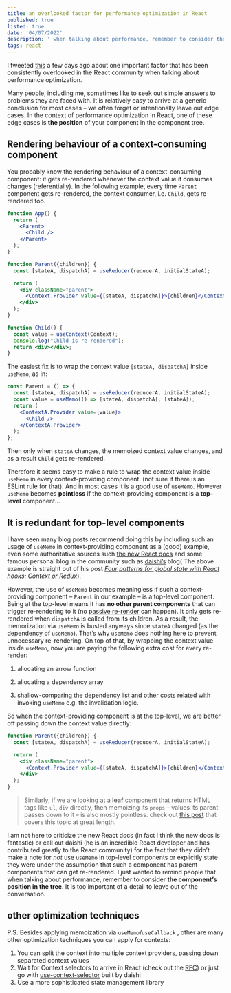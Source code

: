 ```yaml
---
title: an overlooked factor for performance optimization in React
published: true
listed: true
date: '04/07/2022'
description: ' when talking about performance, remember to consider the component’s position in the tree.'
tags: react
---
```




<StaticTweet id="1511425950671540225" />




I tweeted [this](https://twitter.com/he_zhenghao/status/1511425950671540225) a few days ago about one important factor that has been consistently overlooked in the React community when talking about performance optimization.

Many people, including me, sometimes like to seek out simple answers to problems they are faced with. It is relatively easy to arrive at a generic conclusion for most cases – we often forget or intentionally leave out edge cases. In the context of performance optimization in React, one of these edge cases is **the position** of your component in the component tree.

## Rendering behaviour of a context-consuming component

You probably know the rendering behaviour of a context-consuming component: it gets re-rendered whenever the context value it consumes changes (referentially). In the following example, every time `Parent` component gets re-rendered, the context consumer, i.e. `Child`, gets re-rendered too.

```jsx
function App() {
  return (
    <Parent>
      <Child />
    </Parent>
  );
}

function Parent({children}) {
  const [stateA, dispatchA] = useReducer(reducerA, initialStateA);

  return (
    <div className="parent">
      <Context.Provider value={[stateA, dispatchA]}>{children}</Context.Provider>
    </div>
  );
}

function Child() {
  const value = useContext(Context);
  console.log("Child is re-rendered");
  return <div></div>;
}
```

The easiest fix is to wrap the context value `[stateA, dispatchA]` inside `useMemo`, as in:
```jsx
const Parent = () => {
  const [stateA, dispatchA] = useReducer(reducerA, initialStateA);
  const value = useMemo(() => [stateA, dispatchA], [stateA]);
  return (
    <ContextA.Provider value={value}>
      <Child />
    </ContextA.Provider>
  );
};
```

Then only when `stateA` changes, the memoized context value changes, and as a result `Child` gets re-rendered.

Therefore it seems easy to make a rule to wrap the context value inside `useMemo` in every context-providing component. (not sure if there is an ESLint rule for that). And in most cases it is a good use of `useMemo`. However `useMemo` becomes **pointless** if the context-providing component is a **top–level** component...

## It is redundant for top-level components

I have seen many blog posts recommend doing this by including such an usage of `useMemo` in context-providing component as a (good) example, even some authoritative sources such [the new React docs](https://beta.reactjs.org/apis/usecontext#optimizing-re-renders-when-passing-objects-and-functions) and some famous personal blog in the community such as [daishi’s](https://twitter.com/dai_shi) blog( The above example is straight out of his post [*Four patterns for global state with React hooks: Context or Redux*](https://blog.axlight.com/posts/four-patterns-for-global-state-with-react-hooks-context-or-redux/)).

However, the use of `useMemo` becomes meaningless if such a context-providing component – `Parent` in our example – is a top-level component. Being at the top-level means it has **no other parent components** that can trigger re-rendering to it (no [passive re-render](/posts/react-rerender#so-when-does-react-render-your-component-exactly) can happen). It only gets re-rendered when `dispatchA` is called from its children. As a result, the memorization via `useMemo` is busted anyways since `stateA` changed (as the dependency of `useMemo`). That’s why `useMemo` does nothing here to prevent unnecessary re-rendering. On top of that, by wrapping the context value inside `useMemo`, now you are paying the following extra cost for every re-render:

1. allocating an arrow function 

2. allocating a dependency array 

3. shallow-comparing the dependency list and other costs related with invoking `useMemo` e.g. the invalidation logic.

So when the context-providing component is at the top-level, we are better off passing down the context value directly:

```jsx
function Parent({children}) {
  const [stateA, dispatchA] = useReducer(reducerA, initialStateA);

  return (
    <div className="parent">
      <Context.Provider value={[stateA, dispatchA]}>{children}</Context.Provider>
    </div>
  );
}

```

> Similarly, if we are looking at a **leaf** component that returns HTML tags like `ul`, `div` directly, then memoizing its `props` – values its parent passes down to it – is also mostly pointless. check out [this post](https://royi-codes.vercel.app/thousand-usecallbacks/) that covers this topic at great length.

I am not here to criticize the new React docs (in fact I think the new docs is fantastic) or call out daishi (he is an incredible React developer and has contributed greatly to the React community) for the fact that they didn’t make a note for *not* use `useMemo` in top-level components or explicitly state they were under the assumption that such a component has parent components that can get re-rendered. I just wanted to remind people that when talking about performance, remember to consider **the component’s position in the tree**. It is too important of a detail to leave out of the conversation.

## other optimization techniques
P.S. Besides applying memoization via `useMemo`/`useCallback` , other are many other optimization techniques you can apply for contexts:

1. You can split the context into multiple context providers, passing down separated context values
2. Wait for Context selectors to arrive in React (check out the [RFC](https://github.com/reactjs/rfcs/pull/119)) or just go with [use-context-selector](https://github.com/dai-shi/use-context-selector) built by daishi
3. Use a more sophisticated state management library